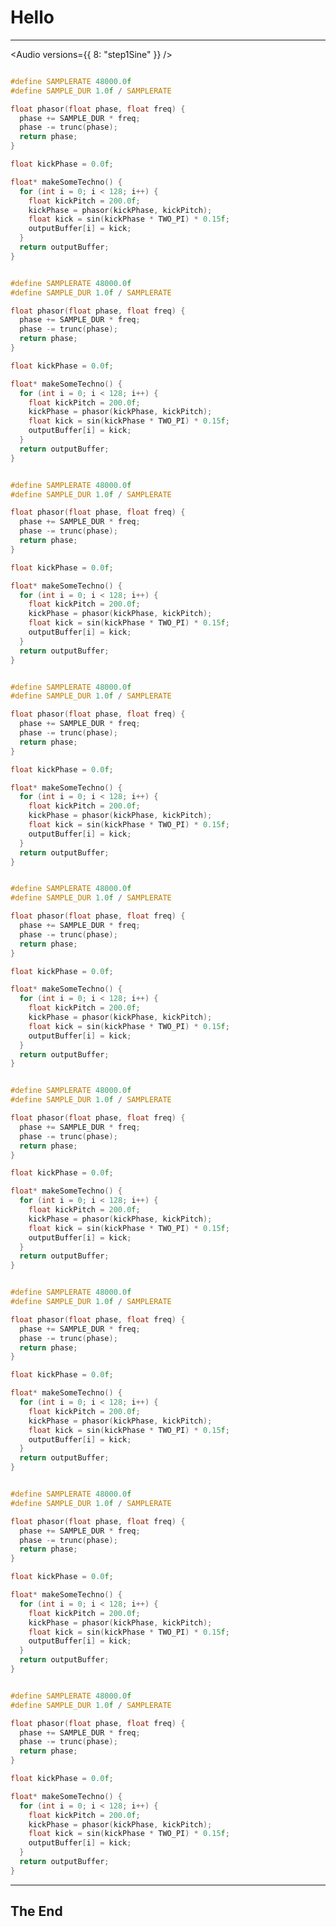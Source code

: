 



<Head>
  <title>Making Minimal Techno with WebAssembly And a C Compiler</title>
</Head>

# Hello

---

<Audio versions={{ 8: "step1Sine" }} />

<CodeSurfer >

```c 2:3 title="Sine Wave" subtitle="Duration of a sample"

#define SAMPLERATE 48000.0f
#define SAMPLE_DUR 1.0f / SAMPLERATE

float phasor(float phase, float freq) {
  phase += SAMPLE_DUR * freq;
  phase -= trunc(phase);
  return phase;
}

float kickPhase = 0.0f;

float* makeSomeTechno() {
  for (int i = 0; i < 128; i++) {
    float kickPitch = 200.0f;
    kickPhase = phasor(kickPhase, kickPitch);
    float kick = sin(kickPhase * TWO_PI) * 0.15f;
    outputBuffer[i] = kick;
  }
  return outputBuffer;
}

```

```c 5 title="Sine Wave" subtitle="Phasor between 0 and 1 at a given frequency"

#define SAMPLERATE 48000.0f
#define SAMPLE_DUR 1.0f / SAMPLERATE

float phasor(float phase, float freq) {
  phase += SAMPLE_DUR * freq;
  phase -= trunc(phase);
  return phase;
}

float kickPhase = 0.0f;

float* makeSomeTechno() {
  for (int i = 0; i < 128; i++) {
    float kickPitch = 200.0f;
    kickPhase = phasor(kickPhase, kickPitch);
    float kick = sin(kickPhase * TWO_PI) * 0.15f;
    outputBuffer[i] = kick;
  }
  return outputBuffer;
}

```

```c 6 title="Sine Wave" subtitle="Increment at every sample"

#define SAMPLERATE 48000.0f
#define SAMPLE_DUR 1.0f / SAMPLERATE

float phasor(float phase, float freq) {
  phase += SAMPLE_DUR * freq;
  phase -= trunc(phase);
  return phase;
}

float kickPhase = 0.0f;

float* makeSomeTechno() {
  for (int i = 0; i < 128; i++) {
    float kickPitch = 200.0f;
    kickPhase = phasor(kickPhase, kickPitch);
    float kick = sin(kickPhase * TWO_PI) * 0.15f;
    outputBuffer[i] = kick;
  }
  return outputBuffer;
}

```

```c 7 title="Sine Wave" subtitle="Keep between 0-1"

#define SAMPLERATE 48000.0f
#define SAMPLE_DUR 1.0f / SAMPLERATE

float phasor(float phase, float freq) {
  phase += SAMPLE_DUR * freq;
  phase -= trunc(phase);
  return phase;
}

float kickPhase = 0.0f;

float* makeSomeTechno() {
  for (int i = 0; i < 128; i++) {
    float kickPitch = 200.0f;
    kickPhase = phasor(kickPhase, kickPitch);
    float kick = sin(kickPhase * TWO_PI) * 0.15f;
    outputBuffer[i] = kick;
  }
  return outputBuffer;
}

```

```c 5:9 title="Sine Wave"

#define SAMPLERATE 48000.0f
#define SAMPLE_DUR 1.0f / SAMPLERATE

float phasor(float phase, float freq) {
  phase += SAMPLE_DUR * freq;
  phase -= trunc(phase);
  return phase;
}

float kickPhase = 0.0f;

float* makeSomeTechno() {
  for (int i = 0; i < 128; i++) {
    float kickPitch = 200.0f;
    kickPhase = phasor(kickPhase, kickPitch);
    float kick = sin(kickPhase * TWO_PI) * 0.15f;
    outputBuffer[i] = kick;
  }
  return outputBuffer;
}

```

```c 11,15:16 title="Sine Wave" subtitle="Accumulate phase at 200Hz"

#define SAMPLERATE 48000.0f
#define SAMPLE_DUR 1.0f / SAMPLERATE

float phasor(float phase, float freq) {
  phase += SAMPLE_DUR * freq;
  phase -= trunc(phase);
  return phase;
}

float kickPhase = 0.0f;

float* makeSomeTechno() {
  for (int i = 0; i < 128; i++) {
    float kickPitch = 200.0f;
    kickPhase = phasor(kickPhase, kickPitch);
    float kick = sin(kickPhase * TWO_PI) * 0.15f;
    outputBuffer[i] = kick;
  }
  return outputBuffer;
}

```

```c 17[18:40] title="Sine Wave" subtitle="Calculate sinusoid"

#define SAMPLERATE 48000.0f
#define SAMPLE_DUR 1.0f / SAMPLERATE

float phasor(float phase, float freq) {
  phase += SAMPLE_DUR * freq;
  phase -= trunc(phase);
  return phase;
}

float kickPhase = 0.0f;

float* makeSomeTechno() {
  for (int i = 0; i < 128; i++) {
    float kickPitch = 200.0f;
    kickPhase = phasor(kickPhase, kickPitch);
    float kick = sin(kickPhase * TWO_PI) * 0.15f;
    outputBuffer[i] = kick;
  }
  return outputBuffer;
}

```

```c 17[42:47],18 title="Sine Wave" subtitle="Make it less loud and output"

#define SAMPLERATE 48000.0f
#define SAMPLE_DUR 1.0f / SAMPLERATE

float phasor(float phase, float freq) {
  phase += SAMPLE_DUR * freq;
  phase -= trunc(phase);
  return phase;
}

float kickPhase = 0.0f;

float* makeSomeTechno() {
  for (int i = 0; i < 128; i++) {
    float kickPitch = 200.0f;
    kickPhase = phasor(kickPhase, kickPitch);
    float kick = sin(kickPhase * TWO_PI) * 0.15f;
    outputBuffer[i] = kick;
  }
  return outputBuffer;
}

```

```c title="Sine Wave"

#define SAMPLERATE 48000.0f
#define SAMPLE_DUR 1.0f / SAMPLERATE

float phasor(float phase, float freq) {
  phase += SAMPLE_DUR * freq;
  phase -= trunc(phase);
  return phase;
}

float kickPhase = 0.0f;

float* makeSomeTechno() {
  for (int i = 0; i < 128; i++) {
    float kickPitch = 200.0f;
    kickPhase = phasor(kickPhase, kickPitch);
    float kick = sin(kickPhase * TWO_PI) * 0.15f;
    outputBuffer[i] = kick;
  }
  return outputBuffer;
}

```

</CodeSurfer>

---

## The End
